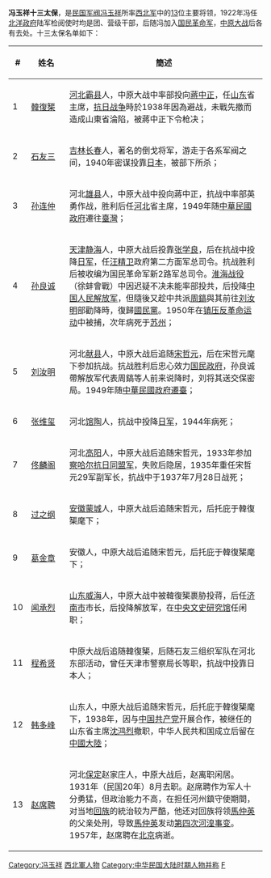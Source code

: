{{Unreferenced |time=2009-03-16T03:10:22+00:00 }}

'''冯玉祥十三太保'''，是[[民国军阀|民国军阀]][[冯玉祥|冯玉祥]]所率[[西北军|西北军]]中的[[13|13]]位主要将领，1922年冯任[[北洋政府|北洋政府]]陆军检阅使时均是团、营级干部，后随冯加入[[国民革命军|国民革命军]]，[[中原大战|中原大战]]后各有去处。十三太保名单如下：

{| class=wikitable
!#!!width=60px|姓名!!簡述
|-
|1
|[[韓復榘|韓復榘]]
|[[河北省|河北]][[霸县|霸县]]人，中原大战中率部投向[[蔣中正|蔣中正]]，任[[山東省_(中華民國)|山东]]省主席，[[抗日战争|抗日战争]]時於1938年因為避战，未戰先撤而造成山東省淪陷，被蔣中正下令枪决；
|-
|2
|[[石友三|石友三]]
|[[吉林省|吉林]][[长春|长春]]人，著名的倒戈将军，游走于各系军阀之间，1940年密谋投靠[[大日本帝國|日本]]，被部下所杀；
|-
|3
|[[孙连仲|孙连仲]]
|河北[[雄县|雄县]]人，中原大战中投向蔣中正，抗战中率部英勇作战，胜利后任[[河北省_(中華民國)|河北]]省主席，1949年随[[中華民國政府|中華民國政府]]遷往[[臺灣|臺灣]]；
|-
|4
|[[孙良诚|孙良诚]]
|[[天津|天津]][[静海县|静海]]人，中原大战后投靠[[张学良|张学良]]，后在抗战中投降[[日军|日军]]，任[[汪精卫|汪精卫]]政府第二方面军总司令。抗战胜利后被收编为国民革命军新2路军总司令。[[淮海战役|淮海战役]]（徐蚌會戰）中因迟疑不决未能率部投共，后投降[[中国人民解放军|中国人民解放军]]，但隨後又趁中共派[[周鎬|周鎬]]與其前往[[刘汝明|刘汝明]]部勸降時，復歸[[國民黨|國民黨]]。1950年在[[镇压反革命运动|镇压反革命运动]]中被捕，次年病死于[[苏州|苏州]]；
|-
|5
|[[刘汝明|刘汝明]]
|河北[[献县|献县]]人，中原大战后追随[[宋哲元|宋哲元]]，后在宋哲元麾下参加抗战。抗战胜利后忠心效力[[国民政府|国民政府]]，孙良诚帶解放军代表周鎬等人前来说降时，刘将其送交保密局。1949年随[[中華民國政府遷臺|中華民國政府遷臺]]；
|-
|6
|[[张维玺|张维玺]]
|河北[[馆陶|馆陶]]人，抗战中投降[[日军|日军]]，1944年病死；
|-
|7
|[[佟麟阁|佟麟阁]]
|河北[[高阳县|高阳]]人，中原大战后追随宋哲元，1933年参加[[察哈尔抗日同盟军|察哈尔抗日同盟军]]，失败后隐居，1935年重任宋哲元29军副军长，抗战中于1937年7月28日战死；
|-
|8
|[[过之纲|过之纲]]
|[[安徽|安徽]][[蒙城|蒙城]]人，中原大战后追随宋哲元，后托庇于韓復榘麾下；
|-
|9
|[[葛金章|葛金章]]
|安徽人，中原大战后追随宋哲元，后托庇于韓復榘麾下；
|-
|10
|[[闻承烈|闻承烈]]
|[[山东|山东]][[威海|威海]]人，中原大战中被韓復榘裹胁投蒋，后任[[济南市|济南市]]市长，后投降解放军，在[[中央文史研究馆|中央文史研究馆]]任闲职；
|-
|11
|[[程希贤|程希贤]]
|中原大战后追随韓復榘，后随石友三组织军队在河北东部活动，曾任天津市警察局长等职，抗战中投靠日本人；
|-
|12
|[[韩多峰|韩多峰]]
|山东人，中原大战后追随宋哲元，后托庇于韓復榘麾下，1938年，因与[[中国共产党|中国共产党]]开展合作，被继任的山东省主席[[沈鸿烈|沈鸿烈]]撤职，中华人民共和国成立后留在[[中國大陸|中國大陸]]；
|-
|13
|[[赵席聘|赵席聘]]
|河北[[保定|保定]]赵家庄人，中原大战后，赵离职闲居。1931年（民国20年）8月去职。赵席聘作为军人十分勇猛，但政治能力不高，在担任河州鎮守使期間，对当地[[回族|回族]]的統治较为严酷，他还对回族将领[[馬仲英|馬仲英]]的父亲处刑，导致[[馬仲英|馬仲英]]发动[[第四次河湟事变|第四次河湟事变]]。1957年，赵席聘在[[北京|北京]]病逝。
|}

[[Category:冯玉祥|Category:冯玉祥]]
[[Category:西北軍人物|]]
[[Category:中华民国大陆时期人物并称|Category:中华民国大陆时期人物并称]]
[[Category:中国名数13|F]]